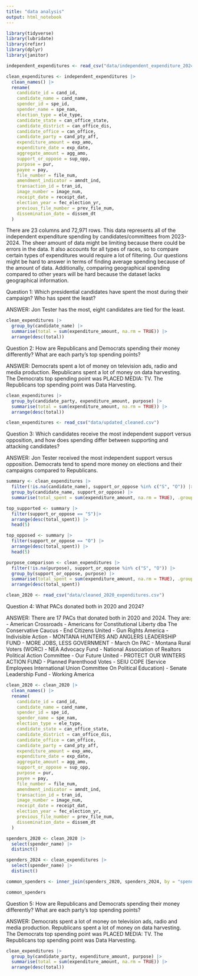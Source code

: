 ```yaml
---
title: "data analysis"
output: html_notebook
---
```


```r
library(tidyverse)
library(lubridate)
library(refinr)
library(dplyr)
library(janitor)
```


```r
independent_expenditures <- read_csv("data/independent_expenditure_2024_clean.csv")
```

```r
clean_expenditures <- independent_expenditures |>
  clean_names() |>
  rename(
    candidate_id = cand_id,
    candidate_name = cand_name,
    spender_id = spe_id,
    spender_name = spe_nam,
    election_type = ele_type,
    candidate_state = can_office_state,
    candidate_district = can_office_dis,
    candidate_office = can_office,
    candidate_party = cand_pty_aff,
    expenditure_amount = exp_amo,
    expenditure_date = exp_date,
    aggregate_amount = agg_amo,
    support_or_oppose = sup_opp,
    purpose = pur,
    payee = pay,
    file_number = file_num,
    amendment_indicator = amndt_ind,
    transaction_id = tran_id,
    image_number = image_num,
    receipt_date = receipt_dat,
    election_year = fec_election_yr,
    previous_file_number = prev_file_num,
    dissemination_date = dissem_dt
  )
```

There are 23 columns and 72,971 rows. This data represents all of the independent expenditure spending by candidates/committees from 2023-2024. The sheer amount of data might be limiting because there could be errors in the data. It also accounts for all types of races, so to compare certain types of expenditures would require a lot of filtering. Our questions might be hard to answer in terms of finding average spending because of the amount of data. Additionally, comparing geographical spending compared to other years will be hard because the dataset lacks geographical information.

Question 1: Which presidential candidates have spent the most during their campaign? Who has spent the least?

ANSWER: Jon Tester has the most, eight candidates are tied for the least.

```r
clean_expenditures |>
  group_by(candidate_name) |>
  summarise(total = sum(expenditure_amount, na.rm = TRUE)) |>
  arrange(desc(total))
```

Question 2: How are Republicans and Democrats spending their money differently? What are each party’s top spending points?

ANSWER: Democrats spent a lot of money on television ads, radio and media production. Republicans spent a lot of money on data harvesting. The Democrats top spending point was PLACED MEDIA: TV. The Republicans top spending point was Data Harvesting.

```r
clean_expenditures |>
  group_by(candidate_party, expenditure_amount, purpose) |>
  summarise(total = sum(expenditure_amount, na.rm = TRUE)) |>
  arrange(desc(total))
```

```r
clean_expenditures <- read_csv("data/updated_cleaned.csv")
```


Question 3: Which candidates receive the most independent support versus opposition, and how does spending differ between supporting and attacking candidates?

ANSWER: Jon Tester received the most independent support versus opposition. Democrats tend to spend more money on elections and their campaigns compared to Republicans.

```r
summary <- clean_expenditures |>
  filter(!is.na(candidate_name), support_or_oppose %in% c("S", "O")) |>
  group_by(candidate_name, support_or_oppose) |>
  summarise(total_spent = sum(expenditure_amount, na.rm = TRUE), .groups = "drop")

top_supported <- summary |>
  filter(support_or_oppose == "S")|>
  arrange(desc(total_spent)) |>
  head(5)

top_opposed <- summary |>
  filter(support_or_oppose == "O") |>
  arrange(desc(total_spent)) |>
  head(5)

purpose_comparison <- clean_expenditures |>
  filter(!is.na(purpose), support_or_oppose %in% c("S", "O")) |>
  group_by(support_or_oppose, purpose) |>
  summarise(total_spent = sum(expenditure_amount, na.rm = TRUE), .groups = "drop") |>
  arrange(desc(total_spent))

```

```r
clean_2020 <- read_csv("data/cleaned_2020_expenditures.csv")
```


Question 4: What PACs donated both in 2020 and 2024?

ANSWER: There are 17 PACs that donated both in 2020 and 2024. They are: 
- American Crossroads
- Americans for Constitutional Liberty dba The Conservative Caucus
- End Citizens United
- Gun Rights America
- Indivisible Action
- MONTANA HUNTERS AND ANGLERS LEADERSHIP FUND
- MORE JOBS, LESS GOVERNMENT
- March On PAC
- Montana Rural Voters (WORC)
- NEA Advocacy Fund
- National Association of Realtors Political Action Committee
- Our Future United
- PROTECT OUR WINTERS ACTION FUND
- Planned Parenthood Votes
- SEIU COPE (Service Employees International Union Committee On Political Education)
- Senate Leadership Fund
- Working America

```r
clean_2020 <- clean_2020 |>
  clean_names() |>
  rename(
    candidate_id = cand_id,
    candidate_name = cand_name,
    spender_id = spe_id,
    spender_name = spe_nam,
    election_type = ele_type,
    candidate_state = can_office_state,
    candidate_district = can_office_dis,
    candidate_office = can_office,
    candidate_party = cand_pty_aff,
    expenditure_amount = exp_amo,
    expenditure_date = exp_date,
    aggregate_amount = agg_amo,
    support_or_oppose = sup_opp,
    purpose = pur,
    payee = pay,
    file_number = file_num,
    amendment_indicator = amndt_ind,
    transaction_id = tran_id,
    image_number = image_num,
    receipt_date = receipt_dat,
    election_year = fec_election_yr,
    previous_file_number = prev_file_num,
    dissemination_date = dissem_dt
  )
```
```r
spenders_2020 <- clean_2020 |>
  select(spender_name) |>
  distinct()

spenders_2024 <- clean_expenditures |>
  select(spender_name) |>
  distinct()

common_spenders <- inner_join(spenders_2020, spenders_2024, by = "spender_name")

common_spenders
```


Question 5: How are Republicans and Democrats spending their money differently? What are each party’s top spending points? 

ANSWER: Democrats spent a lot of money on television ads, radio and media production. Republicans spent a lot of money on data harvesting. The Democrats top spending point was PLACED MEDIA: TV. The Republicans top spending point was Data Harvesting.


```r
clean_expenditures |>
  group_by(candidate_party, expenditure_amount, purpose) |>
  summarise(total = sum(expenditure_amount, na.rm = TRUE)) |>
  arrange(desc(total))
```

